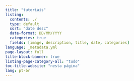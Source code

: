 ```yaml
---
title: "tutoriais"
listing:
  contents: ./
  type: default
  sort: "date desc"
  date-format: DD/MM/YYYY
  categories: true
  fields: [image, description, title, date, categories]
language: _metadata.yml
page-layout: full
title-block-banner: true
listing-page-category-all: "tudo"
toc-title-website: "nesta página"
lang: pt-br
---
```

 